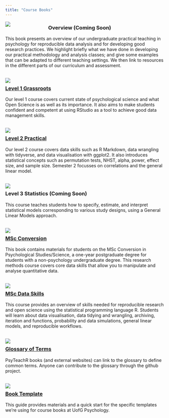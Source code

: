 ```yaml
---
title: "Course Books"
---
```


<style>
  br { clear: both; }
  a.logo {
    display: block;
    width: 25%;
    max-width: 150px;
    min-width: 50px;
    float: left;
    margin-right: 10px;
  }
</style>

<a class="logo" href="/ug-overview/"><img src="img/overview.png"></a>

### Overview (Coming Soon)

This book presents an overview of our undergraduate practical teaching in psychology for reproducible data analysis and for developing good research practices. We highlight briefly what we have done in developing our practical methodology and analysis classes; and give some examples that can be adapted to different teaching settings. We then link to resources in the different parts of our curriculum and assessment.

<br><a class="logo" href="https://psyteachr.github.io/ug1-practical/"><img src="img/L1.png"></a>

### [Level 1 Grassroots](https://psyteachr.github.io/ug1-practical/)

Our level 1 course covers current state of psychological science and what Open Science is as well as its importance. It also aims to make students confident and competent at using RStudio as a tool to achieve good data management skills.

<br><a class="logo" href="https://philmcaleer.github.io/ug2-practical/"><img src="img/L2.png"></a>

### [Level 2 Practical](https://philmcaleer.github.io/ug2-practical/)

Our level 2 course covers data skills such as R Markdown, data wrangling with tidyverse, and data visualisation with ggplot2. It also introduces statistical concepts such as permutation tests, NHST, alpha, power, effect size, and sample size. Semester 2 focusses on correlations and the general linear model.

<br><a class="logo" href="/ug3-stats/"><img class="logo" src="img/L3.png"></a>

### Level 3 Statistics (Coming Soon)

This course teaches students how to specify, estimate, and interpret statistical models corresponding to various study designs, using a General Linear Models approach.

<br><a class="logo" href="/msc-conv-f2f/"><img  src="img/msc_conv.png"> 

### [MSc Conversion](/msc-conv-f2f/)

This book contains materials for students on the MSc Conversion in Psychological Studies/Science, a one-year postgraduate degree for students with a non-psychology undergraduate degree. This research methods course covers core data skills that allow you to manipulate and analyse quantitative data.

<br><a class="logo" href="/msc-data-skills/"><img  src="img/msc_ds.png"></a>

### [MSc Data Skills](/msc-data-skills/)

This course provides an overview of skills needed for reproducible research and open science using the statistical programming language R. Students will learn about data visualisation, data tidying and wrangling, archiving, iteration and functions, probability and data simulations, general linear models, and reproducible workflows.

<br><a class="logo" href="/glossary/"><img class="logo" src="img/glossary.png"></a>

### [Glossary of Terms](/glossary/)

PsyTeachR books (and external websites) can link to the glossary to define common terms. Anyone can contribute to the glossary through the github project.

<br><a class="logo" href="/book-template/"><img  src="img/psyteachr_hex.png"></a>

### [Book Template](/book-template/)

This guide provides materials and a quick start for the specific templates we're using for course books at UofG Psychology.